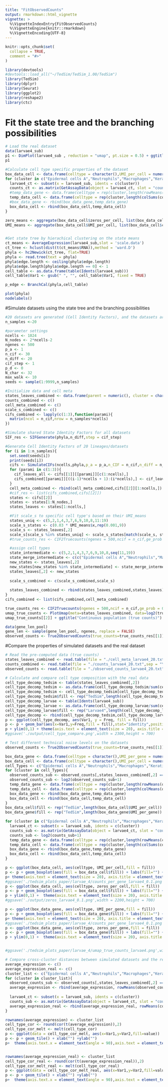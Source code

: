 ```yaml
---
title: "FitObservedCounts"
output: rmarkdown::html_vignette
vignette: >
  %\VignetteIndexEntry{FitObservedCounts}
  %\VignetteEngine{knitr::rmarkdown}
  %\VignetteEncoding{UTF-8}
---
```


```r
knitr::opts_chunk$set(
  collapse = TRUE,
  comment = "#>"
)
```

```r
library(devtools)
#devtools::load_all("~/TedSim/TedSim_1.00/TedSim")
library(TedSim)
library(dplyr)
library(Seurat)
library(ggplot2)
library(reshape2)
library(ctc)
```
# Fit the state tree and the branching possibilities
```r
# Load the real dataset
data(larvae4_sub)
p1 <- DimPlot(larvae4_sub , reduction = "umap", pt.size = 0.5) + ggtitle(label = "UMAP")
p1
```

```r
#Calculate cell type specific properties of the dataset
box_data_cell <- data.frame(celltype = character(),UMI_per_cell = numeric(),zeros_per_cell = numeric())
for (cluster in c("Epidermal cells A","Neutrophils","Macrophages","Keratinocytes A","Cone cells","Erythrocytes A","Endothelial cells","Chondrocytes A","Hepatocytes A","Lymphocytes A")){
  larvae4_ct <- subset(x = larvae4_sub, idents = c(cluster))
  counts_ct <- as.matrix(GetAssayData(object = larvae4_ct, slot = "counts"))
  #temp_data_gene <- data.frame(celltype = rep(cluster,length(rowMeans(counts_sub))),UMI_per_gene =  rowMeans(counts_sub),zeros_per_gene = rowMeans(counts_sub == 0))
  temp_data_cell <- data.frame(celltype = rep(cluster,length(colSums(counts_ct))),UMI_per_cell =  colMeans(counts_ct),zeros_per_cell = colMeans(counts_ct == 0),fill = rep("larvae4",length(colMeans(counts_ct))))
  #box_data_gene <- rbind(box_data_gene,temp_data_gene)
  box_data_cell <- rbind(box_data_cell,temp_data_cell)
}

zero_means <- aggregate(box_data_cell$zeros_per_cell, list(box_data_cell$celltype), mean)
UMI_means <- aggregate(box_data_cell$UMI_per_cell, list(box_data_cell$celltype), mean)


#Get state tree by hierachical clustering on the state means
ct_means <- AverageExpression(larvae4_sub,slot = 'scale.data')
ct_tree <- hclust(dist(t(ct_means$RNA)),method = 'ward.D')
phyla <- hc2Newick(ct_tree, flat=TRUE)
phyla <- read.tree(text = phyla)
phyla$edge.length <- ceiling(phyla$edge.length)
phyla$edge.length[phyla$edge.length == 0] <- 1
cell_table <- as.data.frame(table(Idents(larvae4_sub)))
cell_table$Var1 <- gsub(" ", "", cell_table$Var1, fixed = TRUE)

p_edge <- BranchCal(phyla,cell_table)

plot(phyla)
nodelabels()
```

#Simulate datasets using the state tree and the branching possibilities
```r
#20 datasets are generated (Cell Identity Factors), and the datasets are merged to generate true counts and observed counts together
n_samples <-20

#parameter settings
ncells <- 1024
N_nodes <- 2*ncells-2
ngenes <- 500
p_a <- 1
n_cif <- 30
n_diff <- 20
cif_step <- 1
p_d <- 0
N_char <- 32
max_walk <- 10
seeds <- sample(1:9999,n_samples)

#Initialize data and cell meta
states_leaves_combined <- data.frame(parent = numeric(), cluster = character(),depth = numeric(),cellID = numeric())
counts_combined <- c()
cell_meta_combined <- c()
scale_s_combined <- c()
cifs_combined <- lapply(c(1:3),function(parami){
  matrix(ncol = n_cif,nrow = n_samples*ncells)
})

#Simulate shared State Identity Factors for all datasets
SIF_res <- SIFGenerate(phyla,n_diff,step = cif_step)

#Generate Cell Identity Factors of 20 lineages/datasets
for (i in 1:n_samples){
  set.seed(seeds[i])
  print(seeds[i])
  cifs <- SimulateCIFs(ncells,phyla,p_a = p_a,n_CIF = n_cif,n_diff = n_diff,step = cif_step,p_d = p_d, Sigma = 0.5, N_char = 32, max_walk = max_walk, p_edge = p_edge, SIF_res = SIF_res, unif_on = FALSE)
  for (parami in c(1:3)){
    cif_leaves_all <- cifs[[1]][[parami]][c(1:ncells),]
    cifs_combined[[parami]][((i-1)*ncells + 1):(i*ncells),] <- cif_leaves_all
  }
  cell_meta_combined <- rbind(cell_meta_combined,cifs[[2]][1:ncells,])
  #cif_res <- list(cifs_combined,cifs[[2]])
  states <- cifs[[2]]
  states <- states[1:N_nodes,]
  states_leaves <- states[1:ncells,]

  #Fit scale_s to specific cell type's based on their UMI_means
  states_uniq <- c(5,2,1,4,3,7,6,9,10,8,11:19)
  scale_s_states <- c(0.03 * UMI_means$x,rep(0.001,9))
  scale_s <- states_leaves[,2]
  scale_s[scale_s %in% states_uniq] <- scale_s_states[match(scale_s, states_uniq, nomatch = 0)]
  #true_counts_res <- CIF2Truecounts(ngenes = 500,ncif = n_cif,ge_prob = 0.3,ncells = ncells, cif_res = cif_res, prop_hge = 0.03, mean_hge = 6,scale_s = scale_s)

  #assign cell types
  state_intermediate <- c(5,2,1,4,3,7,6,9,10,8,seq(11,19))
  state_merge_intermediate <- c(c("Epidermal cells A","Neutrophils","Macrophages","Keratinocytes A","Cone cells","Erythrocytes A","Endothelial cells","Chondrocytes A","Hepatocytes A","Lymphocytes A"),rep("intermediate",9))
  new_states <- states_leaves[,2]
  new_states[new_states %in% state_intermediate] <- state_merge_intermediate[match(new_states, state_intermediate, nomatch = 0)]
  states_leaves[,2] <- new_states
  
  scale_s_combined <- c(scale_s_combined,scale_s)
  
  states_leaves_combined <- rbind(states_leaves_combined,states_leaves)
}
cifs_combined <- list(cifs_combined,cell_meta_combined)

true_counts_res <- CIF2Truecounts(ngenes = 500,ncif = n_cif,ge_prob = 0.3,ncells = ncells * n_samples, cif_res = cifs_combined, prop_hge = 0.03, mean_hge = 6,scale_s = scale_s_combined)
umap_true_counts <- PlotUmap(meta=states_leaves_combined, data=log2(true_counts_res[[1]]+1), n_pc=30, label='cluster', saving = F, plotname="Differentiating population (true counts)")
umap_true_counts[[2]] + ggtitle("Continuous population (true counts)") + xlab("UMAP1") + ylab("UMAP 2") +  theme(axis.text = element_text(size = 20), axis.title = element_text(size = 30),legend.text = element_text(size = 20))

data(gene_len_pool)
gene_len <- sample(gene_len_pool, ngenes, replace = FALSE)
observed_counts <- True2ObservedCounts(true_counts=true_counts_res[[1]], meta_cell=true_counts_res[[3]], protocol="UMI", alpha_mean=0.1, alpha_sd=0.1, gene_len=gene_len, depth_mean=1e5, depth_sd=3e3)
```
#Compare the properties of simulated datasets and the real dataset
```r
# Read the pre-computed data (true counts)
states_leaves_combined <- read.table(file = "./cell_meta_larvae4_20.txt",sep = "\t")
counts_combined <- read.table(file = "./counts_larvae4_20.txt",sep = "\t",header = TRUE)
observed_counts <- read.table(file = "./observed_counts_larvae4_20.txt",sep = "\t",header = TRUE)

# Calculate and compare cell type composition with the real data
cell_type_decomp_tedsim <- table(states_leaves_combined[,2])
cell_type_decomp_tedsim <- as.data.frame(cell_type_decomp_tedsim/sum(cell_type_decomp_tedsim))
cell_type_decomp_tedsim <- cell_type_decomp_tedsim[cell_type_decomp_tedsim$Var1 != "intermediate",]
cell_type_decomp_tedsim$fill <- rep("TedSim",length(cell_type_decomp_tedsim$Var1))
cell_type_decomp_larvae <- table(Idents(larvae4_sub))
cell_type_decomp_larvae <- as.data.frame(cell_type_decomp_larvae/sum(cell_type_decomp_larvae))
cell_type_decomp_larvae$fill <- rep("Larvae4",length(cell_type_decomp_larvae$Var1))
cell_type_decomp <- rbind(cell_type_decomp_tedsim,cell_type_decomp_larvae)
p <- ggplot(cell_type_decomp, aes(Var1, y = Freq, fill = fill))
p <- p + geom_bar(aes(x=Var1,y=Freq,fill = fill),stat="identity",position = 'dodge') + labs(fill = " ")+ ylab("Percentage of cells")
p + ylim(0,1) + theme(axis.text = element_text(size = 20), axis.title = element_text(size = 30),legend.text = element_text(size = 20))
#ggsave('./output/cell_type_compare.png',width = 2300,height = 700)
```
```r
# Test different technical noise levels on the datasets
observed_counts <- True2ObservedCounts(true_counts=true_counts_res[[1]], meta_cell=true_counts_res[[3]], protocol="UMI", alpha_mean=0.1, alpha_sd=0.1, gene_len=gene_len, depth_mean=1e5, depth_sd=3e3)
```

```r
box_data_gene <- data.frame(celltype = character(),UMI_per_gene = numeric(),zeros_per_gene = numeric())
box_data_cell <- data.frame(celltype = character(),UMI_per_cell = numeric(),zeros_per_cell = numeric())
cell_Types <- c("Epidermal cells A","Neutrophils","Macrophages","Keratinocytes A","Cone cells","Erythrocytes A","Endothelial cells","Chondrocytes A","Hepatocytes A","Lymphocytes A")
for (cluster in cell_Types){
  observed_counts_sub <- observed_counts[,states_leaves_combined[,2] == cluster]
  observed_counts_sub <- log2(observed_counts_sub+1)
  temp_data_gene <- data.frame(celltype = rep(cluster,length(rowMeans(observed_counts_sub))),UMI_per_gene =  rowMeans(observed_counts_sub),zeros_per_gene = rowMeans(observed_counts_sub == 0))
  temp_data_cell <- data.frame(celltype = rep(cluster,length(colMeans(observed_counts_sub))),UMI_per_cell =  colMeans(observed_counts_sub),zeros_per_cell = colMeans(observed_counts_sub == 0))
  box_data_gene <- rbind(box_data_gene,temp_data_gene)
  box_data_cell <- rbind(box_data_cell,temp_data_cell)
}
box_data_cell$fill <- rep("TedSim",length(box_data_cell$UMI_per_cell))
box_data_gene$fill <- rep("TedSim",length(box_data_gene$UMI_per_gene))

for (cluster in c("Epidermal cells A","Neutrophils","Macrophages","Keratinocytes A","Cone cells","Erythrocytes A","Endothelial cells","Chondrocytes A","Hepatocytes A","Lymphocytes A")){
  larvae4_ct <- subset(x = larvae4_sub, idents = c(cluster))
  counts_sub <- as.matrix(GetAssayData(object = larvae4_ct, slot = "counts"))
  counts_sub <- log2(counts_sub+1)
  temp_data_gene <- data.frame(celltype = rep(cluster,length(rowMeans(counts_sub))),UMI_per_gene =  rowMeans(counts_sub),zeros_per_gene = rowMeans(counts_sub == 0),fill = rep("larvae4",length(rowMeans(counts_sub))))
  temp_data_cell <- data.frame(celltype = rep(cluster,length(colSums(counts_sub))),UMI_per_cell =  colMeans(counts_sub),zeros_per_cell = colMeans(counts_sub == 0),fill = rep("larvae4",length(colMeans(counts_sub))))
  box_data_gene <- rbind(box_data_gene,temp_data_gene)
  box_data_cell <- rbind(box_data_cell,temp_data_cell)
}

p <- ggplot(box_data_cell, aes(celltype, UMI_per_cell,fill = fill))
p <- p + geom_boxplot(aes(fill = box_data_cell$fill)) + labs(fill="") + ylab("log transformed count per cell")
p+ theme(axis.text = element_text(size = 20), axis.title = element_text(size = 30),legend.text = element_text(size = 20))
#ggsave('./tedsim_plots_paper/larvae_4/counts_per_gene_larvae4_0.1.png',width = 2200,height = 700, limitsize = FALSE)
p <- ggplot(box_data_cell, aes(celltype, zeros_per_cell,fill = fill))
p <- p + geom_boxplot(aes(fill = box_data_cell$fill)) + labs(fill="") + ylab("zero percentage per cell")
p + ylim(0,1) +  theme(axis.text = element_text(size = 20), axis.title = element_text(size = 30),legend.text = element_text(size = 20))
#ggsave('./output/zeros_larvae4_0.1.png',width = 2200,height = 700)

p <- ggplot(box_data_gene, aes(celltype, UMI_per_gene,fill = fill))
p <- p + geom_boxplot(aes(fill = box_data_gene$fill)) + labs(fill="") + ylab("log transformed count per gene")
p+ theme(axis.text = element_text(size = 20), axis.title = element_text(size = 30),legend.text = element_text(size = 20))
#ggsave('./tedsim_plots_paper/larvae_4/counts_per_gene_larvae4_0.1.png',width = 2200,height = 700, limitsize = FALSE)
p <- ggplot(box_data_gene, aes(celltype, zeros_per_gene,fill = fill))
p <- p + geom_boxplot(aes(fill = box_data_gene$fill)) + labs(fill="") + ylab("zero percentage per gene")
p + ylim(0,1) +  theme(axis.text = element_text(size = 20), axis.title = element_text(size = 30),legend.text = element_text(size = 20))


#ggsave('./tedsim_plots_paper/larvae_4/umap_true_counts_larvae4.png',width = 1000,height = 700)

```

```r
# Compare cross-cluster distances between simulated datasets and the real dataset
average_expression <- c()
average_expression_real <- c()
cluster_list <- c("Epidermal cells A","Neutrophils","Macrophages","Keratinocytes A","Cone cells","Erythrocytes A","Endothelial cells","Chondrocytes A","Hepatocytes A","Lymphocytes A")
for (cluster in cluster_list){
  observed_counts_sub <- observed_counts[,states_leaves_combined[,2] == cluster]
  average_expression <- rbind(average_expression, rowMeans(observed_counts_sub))
  
  larvae4_ct <- subset(x = larvae4_sub, idents = c(cluster))
  counts_sub <- as.matrix(GetAssayData(object = larvae4_ct, slot = "counts"))
  average_expression_real <- rbind(average_expression_real, rowMeans(counts_sub))
}

rownames(average_expression) <- cluster_list
cell_type_cor <- round(cor(t(average_expression)),2)
cell_type_cor_melt <- melt(cell_type_cor)
p <- ggplot(data = cell_type_cor_melt, aes(x=Var1,y=Var2,fill=value))
p <- p + geom_tile() + xlab("") +ylab("")
p+  theme(axis.text.x = element_text(angle = 90),axis.text = element_text(size = 20), axis.title = element_text(size = 30),legend.text = element_text(size = 20), legend.title = element_text(size = 25))


rownames(average_expression_real) <- cluster_list
cell_type_cor_real <- round(cor(t(average_expression_real)),2)
cell_type_cor_melt_real <- melt(cell_type_cor_real)
p <- ggplot(data = cell_type_cor_melt_real, aes(x=Var1,y=Var2,fill=value))
p <- p + geom_tile() + xlab("") +ylab("")
p+  theme(axis.text.x = element_text(angle = 90),axis.text = element_text(size = 20), axis.title = element_text(size = 30),legend.text = element_text(size = 20), legend.title = element_text(size = 25))

```


